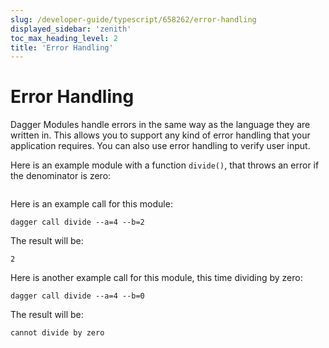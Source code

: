```yaml
---
slug: /developer-guide/typescript/658262/error-handling
displayed_sidebar: 'zenith'
toc_max_heading_level: 2
title: 'Error Handling'
---
```



# Error Handling

<PartialExperimentalDocs />

Dagger Modules handle errors in the same way as the language they are written in. This allows you to support any kind of error handling that your application requires. You can also use error handling to verify user input.

Here is an example module with a function `divide()`, that throws an error if the denominator is zero:

```typescript file=./snippets/error-handling/index.ts
```

Here is an example call for this module:

```shell
dagger call divide --a=4 --b=2
```

The result will be:

```shell
2
```

Here is another example call for this module, this time dividing by zero:

```shell
dagger call divide --a=4 --b=0
```

The result will be:

```shell
cannot divide by zero
```
